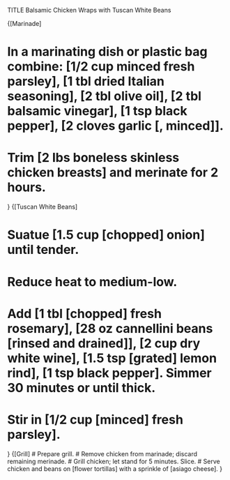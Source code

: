 TITLE Balsamic Chicken Wraps with Tuscan White Beans

{[Marinade]

# In a marinating dish or plastic bag combine: [1/2 cup minced fresh parsley], [1 tbl dried Italian seasoning], [2 tbl olive oil], [2 tbl balsamic vinegar], [1 tsp black pepper], [2 cloves garlic [, minced]].
# Trim [2 lbs boneless skinless chicken breasts] and merinate for 2 hours.
}
{[Tuscan White Beans]

# Suatue [1.5 cup [chopped] onion] until tender.
# Reduce heat to medium-low.
# Add [1 tbl [chopped] fresh rosemary], [28 oz cannellini beans [rinsed and drained]], [2 cup dry white wine], [1.5 tsp [grated] lemon rind], [1 tsp black pepper]. Simmer 30 minutes or until thick.
# Stir in [1/2 cup [minced] fresh parsley].

}
{[Grill]
# Prepare grill.
# Remove chicken from marinade; discard remaining merinade.
# Grill chicken; let stand for 5 minutes. Slice.
# Serve chicken and beans on [flower tortillas] with a sprinkle of [asiago cheese].
}
